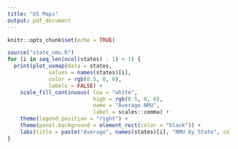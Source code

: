 ```yaml
---
title: "US Maps"
output: pdf_document
---
```


```r
knitr::opts_chunk$set(echo = TRUE)
```

```r
source("state_nmu.R")
for (i in seq_len(ncol(states) - 1) + 1) {
  print(plot_usmap(data = states, 
             values = names(states)[i],  
             color = rgb(0.5, 0, 0), 
             labels = FALSE) + 
    scale_fill_continuous( low = "white", 
                           high = rgb(0.5, 0, 0), 
                           name = "Average NMU", 
                           label = scales::comma) + 
    theme(legend.position = "right") + 
    theme(panel.background = element_rect(color = "black")) + 
    labs(title = paste("Average", names(states)[i], "NMU by State", collapse = " ")))
}
```


